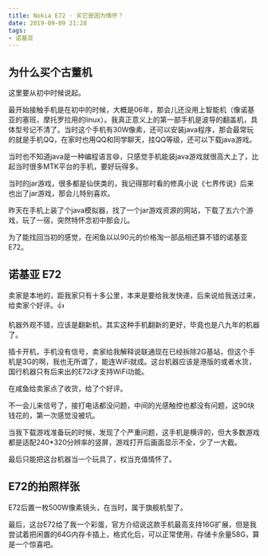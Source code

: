 ```yaml
---
title: Nokia E72 · 买它是因为情怀？
date: 2019-09-09 21:28
tags:
- 诺基亚
---
```


## 为什么买个古董机

这里要从初中时候说起。

最开始接触手机是在初中的时候，大概是06年，那会儿还没用上智能机（像诺基亚的塞班，摩托罗拉用的linux）。我真正意义上的第一部手机是波导的翻盖机，具体型号记不清了。当时这个手机有30W像素，还可以安装java程序，那会最常玩的就是手机QQ，在家时也用QQ和同学聊天，挂QQ等级，还可以下载java游戏。

当时也不知道java是一种编程语言😄，只感觉手机能装java游戏就很高大上了，比起当时很多MTK平台的手机，要好玩得多。

当时的jar游戏，很多都是仙侠类的，我记得那时看的修真小说《七界传说》后来也出了jar游戏，那会儿特别喜欢。

昨天在手机上装了个java模拟器，找了一个jar游戏资源的网站，下载了五六个游戏，玩了一宿，突然特怀念初中那会儿。

为了能找回当初的感觉，在闲鱼以以90元的价格淘一部品相还算不错的诺基亚E72。

## 诺基亚 E72

<ImgBox src='https://images.shiguangping.com/typecho/uploads/2019/09/2002791520.jpg' width='30%' inline />

卖家是本地的，距我家只有十多公里，本来是要给我发快递，后来说给我送过来，给卖家个好评。👍

机器外观不错，应该是翻新机，其实这种手机翻新的更好，毕竟也是八九年的机器了。

插卡开机，手机没有信号，卖家给我解释说联通现在已经拆除2G基站，但这个手机是3G的啊，我也无所谓了，能连WiFi就成。这台机器应该是港版的或者水货，国行机器只有后来出的E72i才支持WiFi功能。

在咸鱼给卖家点了收货，给了个好评。

不一会儿来信号了，接打电话都没问题，中间的光感触控也都没有问题，这90块钱花的，第一次感觉没被坑。

<ImgBox src='https://images.shiguangping.com/typecho/uploads/2019/09/2857657779.jpg' width='30%' inline />

当我下载游戏准备玩的时候，发现了个严重问题，这手机是横评的，但大多数游戏都是适配240*320分辨率的竖屏，游戏打开后画面显示不全，少了一大截。

最后只能把这台机器当一个玩具了，权当充值情怀了。

<ImgBox src='https://images.shiguangping.com/typecho/uploads/2019/09/1208446055.jpg' width='30%' inline />

## E72的拍照样张

<ImgBox src='https://images.shiguangping.com/typecho/uploads/2019/09/555237742.jpg' width='30%' inline />

E72后置一枚500W像素镜头，在当时，属于旗舰机型了。

<ImgBox src='https://images.shiguangping.com/typecho/uploads/2019/09/807554284.jpg' width='30%' inline />

最后，这台E72给了我一个彩蛋，官方介绍说这款手机最高支持16G扩展，但是我尝试着把闲置的64G内存卡插上，格式化后，可以正常使用，存储卡余量58G，算是一个惊喜吧。
